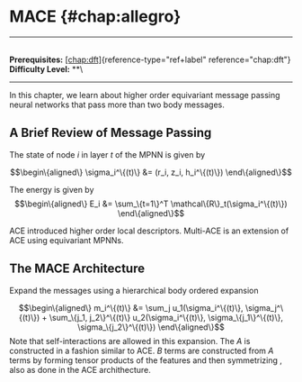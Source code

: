 # MACE \{#chap:allegro\}

------------------------------------------------------------------------

\
**Prerequisites:** [\[chap:dft\]](#chap:dft)\{reference-type="ref+label"
reference="chap:dft"\}\
**Difficulty Level:** \*\*\

------------------------------------------------------------------------

In this chapter, we learn about higher order equivariant message passing
neural networks that pass more than two body messages.

## A Brief Review of Message Passing

The state of node $i$ in layer $t$ of the MPNN is given by

$$\begin\{aligned\}
\sigma_i^\{(t)\} &= (r_i, z_i, h_i^\{(t)\})
\end\{aligned\}$$

The energy is given by $$\begin\{aligned\}
E_i &= \sum_\{t=1\}^T \mathcal\{R\}_t(\sigma_i^\{(t)\})
\end\{aligned\}$$

ACE introduced higher order local descriptors. Multi-ACE is an extension
of ACE using equivariant MPNNs.

## The MACE Architecture

Expand the messages using a hierarchical body ordered expansion

$$\begin\{aligned\}
m_i^\{(t)\} &= \sum_j u_1(\sigma_i^\{(t)\}, \sigma_j^\{(t)\}) +  \sum_\{j_1, j_2\}^\{(t)\} u_2(\sigma_i^\{(t)\}, \sigma_\{j_1\}^\{(t)\}, \sigma_\{j_2\}^\{(t)\})
\end\{aligned\}$$ Note that self-interactions are allowed in this
expansion. The $A$ is constructed in a fashion similar to ACE. $B$ terms
are constructed from $A$ terms by forming tensor products of the
features and then symmetrizing , also as done in the ACE archithecture.
